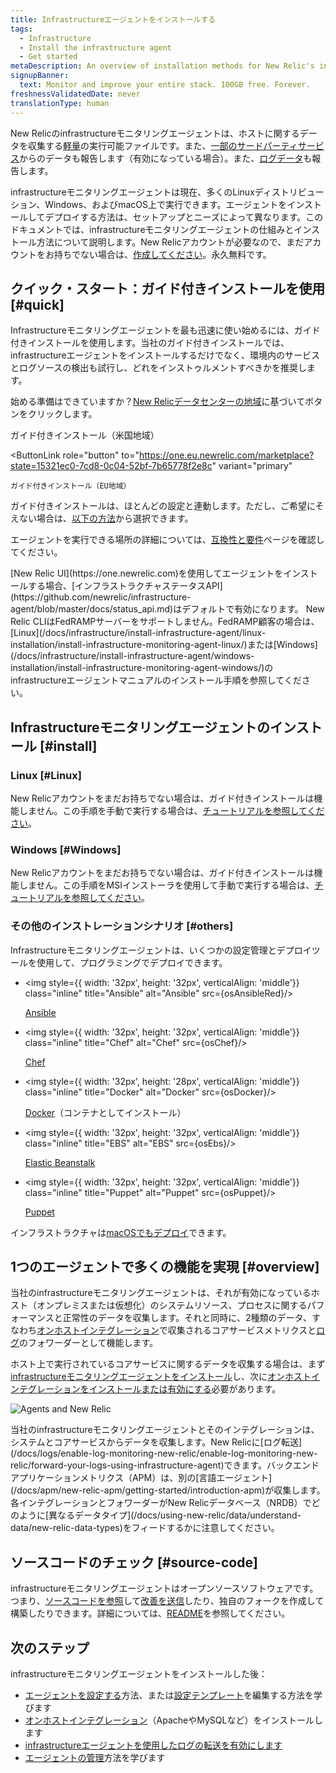 ```yaml
---
title: Infrastructureエージェントをインストールする
tags:
  - Infrastructure
  - Install the infrastructure agent
  - Get started
metaDescription: An overview of installation methods for New Relic's infrastructure monitoring agent and infrastructure integrations.
signupBanner:
  text: Monitor and improve your entire stack. 100GB free. Forever.
freshnessValidatedDate: never
translationType: human
---
```








New Relicのinfrastructureモニタリングエージェントは、ホストに関するデータを収集する[軽量](/docs/infrastructure/new-relic-infrastructure/getting-started/infrastructure-agent-performance-overhead)の実行可能ファイルです。また、[一部のサードパーティサービス](/docs/infrastructure/host-integrations/installation/install-infrastructure-host-integrations)からのデータも報告します（有効になっている場合）。また、[ログデータ](/docs/logs/enable-log-monitoring-new-relic/enable-log-monitoring-new-relic/forward-your-logs-using-infrastructure-agent)も報告します。

infrastructureモニタリングエージェントは現在、多くのLinuxディストリビューション、Windows、およびmacOS上で実行できます。エージェントをインストールしてデプロイする方法は、セットアップとニーズによって異なります。このドキュメントでは、infrastructureモニタリングエージェントの仕組みとインストール方法について説明します。New Relicアカウントが必要なので、まだアカウントをお持ちでない場合は、[作成してください](https://newrelic.com/signup)。永久無料です。

## クイック・スタート：ガイド付きインストールを使用 [#quick]

Infrastructureモニタリングエージェントを最も迅速に使い始めるには、ガイド付きインストールを使用します。当社のガイド付きインストールでは、infrastructureエージェントをインストールするだけでなく、環境内のサービスとログソースの検出も試行し、どれをインストゥルメントすべきかを推奨します。

始める準備はできていますか？[New Relicデータセンターの地域](/docs/accounts/accounts-billing/account-setup/choose-your-data-center)に基づいてボタンをクリックします。

<ButtonGroup>
  <ButtonLink
    role="button"
    to="https://one.newrelic.com/marketplace?state=15321ec0-7cd8-0c04-52bf-7b65778f2e8c"
    variant="primary"
  >
    ガイド付きインストール（米国地域）
  </ButtonLink>

  <ButtonLink
    role="button"
    to="https://one.eu.newrelic.com/marketplace?state=15321ec0-7cd8-0c04-52bf-7b65778f2e8c"
    variant="primary"
  >
    ガイド付きインストール（EU地域）
  </ButtonLink>
</ButtonGroup>

ガイド付きインストールは、ほとんどの設定と連動します。ただし、ご希望にそえない場合は、[以下の方法](#install)から選択できます。

エージェントを実行できる場所の詳細については、[互換性と要件](/docs/infrastructure/infrastructure-monitoring/get-started/compatibility-requirements-infrastructure-agent)ページを確認してください。

<Callout variant="important">
  [New Relic UI](https://one.newrelic.com)を使用してエージェントをインストールする場合、[インフラストラクチャステータスAPI](https://github.com/newrelic/infrastructure-agent/blob/master/docs/status_api.md)はデフォルトで有効になります。
</Callout>

<Callout variant="important">
  New Relic CLIはFedRAMPサーバーをサポートしません。FedRAMP顧客の場合は、[Linux](/docs/infrastructure/install-infrastructure-agent/linux-installation/install-infrastructure-monitoring-agent-linux/)または[Windows](/docs/infrastructure/install-infrastructure-agent/windows-installation/install-infrastructure-monitoring-agent-windows/)のinfrastructureエージェントマニュアルのインストール手順を参照してください。
</Callout>

## Infrastructureモニタリングエージェントのインストール [#install]

### Linux [#Linux]

New Relicアカウントをまだお持ちでない場合は、ガイド付きインストールは機能しません。この手順を手動で実行する場合は、[チュートリアルを参照してください](/docs/infrastructure/install-infrastructure-agent/linux-installation/install-infrastructure-monitoring-agent-linux/)。

### Windows [#Windows]

New Relicアカウントをまだお持ちでない場合は、ガイド付きインストールは機能しません。この手順をMSIインストーラを使用して手動で実行する場合は、[チュートリアルを参照してください](/docs/infrastructure/install-configure-manage-infrastructure/windows-installation/install-infrastructure-windows-server-using-msi-installer)。

### その他のインストレーションシナリオ [#others]

Infrastructureモニタリングエージェントは、いくつかの設定管理とデプロイツールを使用して、プログラミングでデプロイできます。

* <img style={{ width: '32px', height: '32px', verticalAlign: 'middle'}} class="inline" title="Ansible" alt="Ansible" src={osAnsibleRed}/>

  [Ansible](/docs/infrastructure/new-relic-infrastructure/config-management-tools/configure-new-relic-infrastructure-using-ansible)

* <img style={{ width: '32px', height: '32px', verticalAlign: 'middle'}} class="inline" title="Chef" alt="Chef" src={osChef}/>

  [Chef](/docs/infrastructure/new-relic-infrastructure/config-management-tools/configure-new-relic-infrastructure-using-chef)

* <img style={{ width: '32px', height: '28px', verticalAlign: 'middle'}} class="inline" title="Docker" alt="Docker" src={osDocker}/>

  [Docker](/docs/infrastructure/install-infrastructure-agent/linux-installation/docker-container-infrastructure-monitoring)（コンテナとしてインストール）

* <img style={{ width: '32px', height: '32px', verticalAlign: 'middle'}} class="inline" title="EBS" alt="EBS" src={osEbs}/>

  [Elastic Beanstalk](/docs/infrastructure/install-infrastructure-agent/config-management-tools/install-infrastructure-agent-aws-elastic-beanstalk)

* <img style={{ width: '32px', height: '32px', verticalAlign: 'middle'}} class="inline" title="Puppet" alt="Puppet" src={osPuppet}/>

  [Puppet](/docs/infrastructure/new-relic-infrastructure/config-management-tools/configure-new-relic-infrastructure-puppet)

インフラストラクチャは[macOSでもデプロイ](/docs/infrastructure/install-infrastructure-agent/macos-installation/install-infrastructure-monitoring-agent-macos/)できます。

<InstallFeedback/>

## 1つのエージェントで多くの機能を実現 [#overview]

当社のinfrastructureモニタリングエージェントは、それが有効になっているホスト（オンプレミスまたは仮想化）のシステムリソース、プロセスに関するパフォーマンスと正常性のデータを収集します。それと同時に、2種類のデータ、すなわち[オンホストインテグレーション](/docs/integrations/host-integrations/getting-started/introduction-host-integrations)で収集されるコアサービスメトリクスと[ログ](/docs/logs/enable-log-monitoring-new-relic/enable-log-monitoring-new-relic/forward-your-logs-using-infrastructure-agent)のフォワーダーとして機能します。

ホスト上で実行されているコアサービスに関するデータを収集する場合は、まず[infrastructureモニタリングエージェントをインストール](#install)し、次に[オンホストインテグレーションをインストールまたは有効にする](/docs/integrations/host-integrations/installation/install-infrastructure-host-integrations)必要があります。

<img
  title="Agents and New Relic"
  alt="Agents and New Relic"
  src={infrastructureAngetsandNr}
/>

<figcaption>
  当社のinfrastructureモニタリングエージェントとそのインテグレーションは、システムとコアサービスからデータを収集します。New Relicに[ログ転送](/docs/logs/enable-log-monitoring-new-relic/enable-log-monitoring-new-relic/forward-your-logs-using-infrastructure-agent)できます。バックエンドアプリケーションメトリクス（APM）は、別の[言語エージェント](/docs/apm/new-relic-apm/getting-started/introduction-apm)が収集します。各インテグレーションとフォワーダーがNew Relicデータベース（NRDB）でどのように[異なるデータタイプ](/docs/using-new-relic/data/understand-data/new-relic-data-types)をフィードするかに注意してください。
</figcaption>

## ソースコードのチェック [#source-code]

infrastructureモニタリングエージェントはオープンソースソフトウェアです。つまり、[ソースコードを参照](https://github.com/newrelic/infrastructure-agent)して[改善を送信](https://github.com/newrelic/infrastructure-agent/blob/master/CONTRIBUTING.md)したり、独自のフォークを作成して構築したりできます。詳細については、[README](https://github.com/newrelic/infrastructure-agent/blob/master/README.md)を参照してください。

## 次のステップ

infrastructureモニタリングエージェントをインストールした後：

* [エージェントを設定する](/docs/infrastructure/install-configure-infrastructure/configuration/configure-infrastructure-agent)方法、または[設定テンプレート](https://github.com/newrelic/infrastructure-agent/blob/master/assets/examples/infrastructure/newrelic-infra-template.yml.example)を編集する方法を学びます
* [オンホストインテグレーション](/docs/integrations/host-integrations/getting-started/introduction-host-integrations)（ApacheやMySQLなど）をインストールします
* [infrastructureエージェントを使用したログの転送を有効にします](/docs/logs/enable-new-relic-logs/1-enable-logs/forward-your-logs-using-new-relic-infrastructure)
* [エージェントの管理](/docs/infrastructure/install-infrastructure-agent/manage-your-agent)方法を学びます
